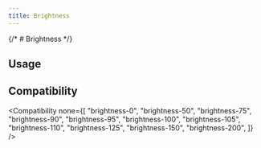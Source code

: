 ```yaml
---
title: Brightness
---
```



{/* # Brightness */}

## Usage

<Usage />

## Compatibility

<Compatibility
  none={[
    "brightness-0",
    "brightness-50",
    "brightness-75",
    "brightness-90",
    "brightness-95",
    "brightness-100",
    "brightness-105",
    "brightness-110",
    "brightness-125",
    "brightness-150",
    "brightness-200",
  ]}
/>
